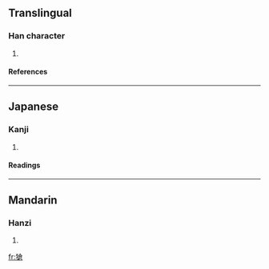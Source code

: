 ==Translingual==
===Han character===
{{Han char|rn=94|rad=犬|as=10|sn=13|four=4826<sub>7</sub>|canj=大竹人戈口 (KHOIR)}}
# {{defn|Han|sort=犬10}}
====References====
{{Han ref|kx=0717.111|hdz=21363.100|uh=734A|ud=29514|bh=DEAF|bd=57007}}

----
==Japanese==
===Kanji===
{{ja-kanji|grade=|rs=犬10}}
# {{defn|Japanese}} 
====Readings====
{{ja-readings|on=[[そう]] (sō)|kun=|nanori=}}

----
==Mandarin==
===Hanzi===
{{cmn-hanzi|pin=[[chuàng]] (chuang4)|wg=ch'uang<sup>4</sup>}}
# {{defn|Mandarin}}

[[fr:獊]]